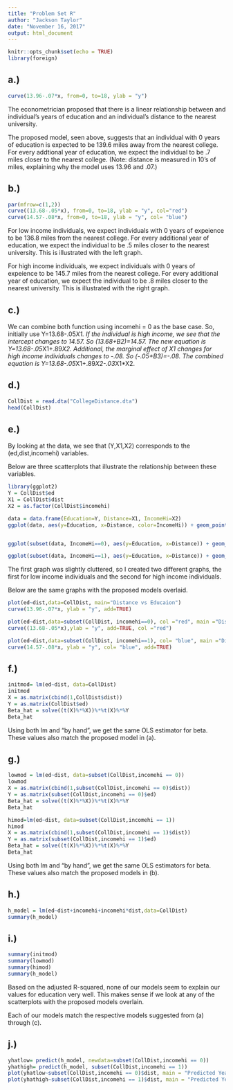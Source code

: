 ```yaml
---
title: "Problem Set R"
author: "Jackson Taylor"
date: "November 16, 2017"
output: html_document
---
```


```r
knitr::opts_chunk$set(echo = TRUE)
library(foreign)
```

## a.)
```r
curve(13.96-.07*x, from=0, to=18, ylab = "y")
```

The econometrician proposed that there is a linear relationship between and individual's years of education and an individual's distance to the nearest university. 

The proposed model, seen above, suggests that an individual with 0 years of education is expected to be 139.6 miles away from the nearest college. For every addtional year of education, we expect the individual to be .7 miles closer to the nearest college. (Note: distance is measured in 10's of miles, explaining why the model uses 13.96 and .07.)


## b.)
```r
par(mfrow=c(1,2))
curve((13.68-.05*x), from=0, to=18, ylab = "y", col="red")
curve(14.57-.08*x, from=0, to=18, ylab = "y", col= "blue")
```

For low income individuals, we expect individuals with 0 years of expeience to be 136.8 miles from the nearest college. For every additional year of education, we expect the individual to be .5 miles closer to the nearest university. This is illustrated with the left graph.

For high income individuals, we expect individuals with 0 years of expeience to be 145.7 miles from the nearest college. For every additional year of education, we expect the individual to be .8 miles closer to the nearest university. This is illustrated with the right graph.


## c.)

We can combine both function using incomehi = 0 as the base case. So, initially use Y=13.68-.05*X1. If the individual is high income, we see that the intercept changes to 14.57. So (13.68+B2)=14.57. The new equation is Y=13.68-.05*X1+.89*X2. Additional, the marginal effect of X1 changes for high income individuals changes to -.08. So (-.05+B3)=-.08. The combined equation is Y=13.68-.05*X1+.89*X2-.03*X1*X2.


## d.)
```r
CollDist = read.dta("CollegeDistance.dta")
head(CollDist)
```


## e.)
By looking at the data, we see that (Y,X1,X2) corresponds to the (ed,dist,incomehi) variables.

Below are three scatterplots that illustrate the relationship between these variables. 

```r
library(ggplot2)
Y = CollDist$ed
X1 = CollDist$dist
X2 = as.factor(CollDist$incomehi)

data = data.frame(Education=Y, Distance=X1, IncomeHi=X2)
ggplot(data, aes(y=Education, x=Distance, color=IncomeHi)) + geom_point() + ggtitle("Distance vs Education")


ggplot(subset(data, IncomeHi==0), aes(y=Education, x=Distance)) + geom_point(color="red") + ggtitle("Distance vs Education for Low Income Individuals")

ggplot(subset(data, IncomeHi==1), aes(y=Education, x=Distance)) + geom_point(color="blue") + ggtitle("Distance vs Education for High Income Individuals")
```

The first graph was slightly cluttered, so I created two different graphs, the first for low income individuals and the second for high income individuals.

Below are the same graphs with the proposed models overlaid.

```r
plot(ed~dist,data=CollDist, main="Distance vs Educaion")
curve(13.96-.07*x, ylab = "y", add=TRUE)

plot(ed~dist,data=subset(CollDist, incomehi==0), col ="red", main ="Distance vs Education for Low Income Individuals")
curve((13.68-.05*x),ylab = "y", add=TRUE, col ="red")

plot(ed~dist,data=subset(CollDist, incomehi==1), col= "blue", main ="Distance vs Education for High Income Individuals")
curve(14.57-.08*x, ylab = "y", col= "blue", add=TRUE)
```


## f.)
```r
initmod= lm(ed~dist, data=CollDist)
initmod
X = as.matrix(cbind(1,CollDist$dist))
Y = as.matrix(CollDist$ed)
Beta_hat = solve((t(X)%*%X))%*%t(X)%*%Y
Beta_hat
```

Using both lm and "by hand", we get the same OLS estimator for beta. These values also match the proposed model in (a).


## g.)
```r
lowmod = lm(ed~dist, data=subset(CollDist,incomehi == 0))
lowmod
X = as.matrix(cbind(1,subset(CollDist,incomehi == 0)$dist))
Y = as.matrix(subset(CollDist,incomehi == 0)$ed)
Beta_hat = solve((t(X)%*%X))%*%t(X)%*%Y
Beta_hat

himod=lm(ed~dist, data=subset(CollDist,incomehi == 1))
himod
X = as.matrix(cbind(1,subset(CollDist,incomehi == 1)$dist))
Y = as.matrix(subset(CollDist,incomehi == 1)$ed)
Beta_hat = solve((t(X)%*%X))%*%t(X)%*%Y
Beta_hat
```

Using both lm and "by hand", we get the same OLS estimators for beta. These values also match the proposed models in (b).


## h.)
```r
h_model = lm(ed~dist+incomehi+incomehi*dist,data=CollDist)
summary(h_model)
```


## i.)
```r
summary(initmod)
summary(lowmod)
summary(himod)
summary(h_model)
```
Based on the adjusted R-squared, none of our models seem to explain our values for education very well. This makes sense if we look at any of the scatterplots with the proposed models overlain.

Each of our models match the respective models suggested from (a) through (c).


## j.)
```r
yhatlow= predict(h_model, newdata=subset(CollDist,incomehi == 0))
yhathigh= predict(h_model, subset(CollDist,incomehi == 1))
plot(yhatlow~subset(CollDist,incomehi == 0)$dist, main = "Predicted Years of Education vs Distance from College for Low Income", xlab = "Distance from College (10's of miles)", ylab = "Years of Education", col = "red")
plot(yhathigh~subset(CollDist,incomehi == 1)$dist, main = "Predicted Years of Education vs Distance from College for High Income", xlab = "Distance from College (10's of miles)", ylab = "Years of Education", col = "blue")
```
